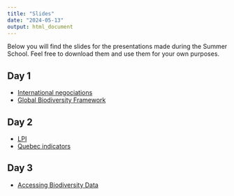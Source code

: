 ```yaml
---
title: "Slides"
date: "2024-05-13"
output: html_document
---
```


Below you will find the slides for the presentations made during the Summer School. Feel free to download them and use them for your own purposes.

## Day 1

- [International negociations](Gouvernance.pdf)  
- [Global Biodiversity Framework](GlobalBiodFramework.pdf) 

## Day 2

- [LPI](slides/mardi_1_LPI.pdf)  
- [Quebec indicators](mardi_2_quebecindicators.pdf)


## Day 3

- [Accessing Biodiversity Data](https://vincent-beauregard-ielab.github.io/Ecole_dete_2024/#1)


